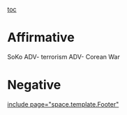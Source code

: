 [[toc]]
=Affirmative= 
SoKo
ADV- terrorism
ADV- Corean War
=Negative= 

[[include page="space.template.Footer"]]